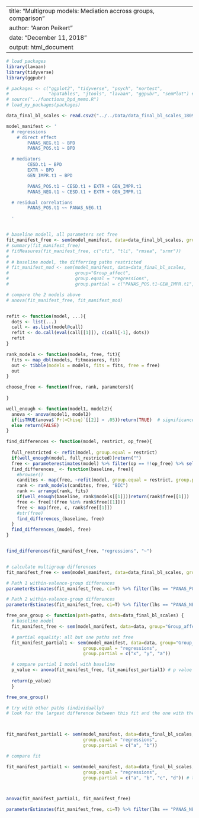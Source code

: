 
---
title: "Multigroup models: Mediation accross groups, comparison"
author: "Aaron Peikert"
date: "December 11, 2018"
output: html_document
---



```r
# load packages
library(lavaan)
library(tidyverse)
library(ggpubr)

# packages <- c("ggplot2", "tidyverse", "psych", "nortest", 
#               "apaTables", "jtools", "lavaan", "ggpubr", "semPlot") # note: semPlot (and dependencies) need a lot of memory to be installed!
# source("../functions_bpd_memo.R")
# load_my_packages(packages)

```

```r
data_final_bl_scales <- read.csv2("../../Data/data_final_bl_scales_180913.csv")

```



```r

model_manifest <- '
  # regressions  
    # direct effect
        PANAS_NEG.t1 ~ BPD
        PANAS_POS.t1 ~ BPD

  # mediators
        CESD.t1 ~ BPD
        EXTR ~ BPD        
        GEN_IMPR.t1 ~ BPD

        PANAS_POS.t1 ~ CESD.t1 + EXTR + GEN_IMPR.t1
        PANAS_NEG.t1 ~ CESD.t1 + EXTR + GEN_IMPR.t1

  # residual correlations
        PANAS_POS.t1 ~~ PANAS_NEG.t1

  '


# baseline modell, all parameters set free
fit_manifest_free <- sem(model_manifest, data=data_final_bl_scales, group="Group_affect")
# summary(fit_manifest_free)
# fitMeasures(fit_manifest_free, c("cfi", "tli", "rmsea", "srmr"))
# 
# # baseline model, the differring paths restricted
# fit_manifest_mod <- sem(model_manifest, data=data_final_bl_scales, 
#                         group="Group_affect", 
#                         group.equal = "regressions", 
#                         group.partial = c("PANAS_POS.t1~GEN_IMPR.t1", "PANAS_NEG.t1~GEN_IMPR.t1"))

# compare the 2 models above
# anova(fit_manifest_free, fit_manifest_mod)


refit <- function(model, ...){
  dots <- list(...)
  call <- as.list(model@call)
  refit <- do.call(eval(call[[1]]), c(call[-1], dots))
  refit
}

rank_models <- function(models, free, fit){
  fits <- map_dbl(models, fitmeasures, fit)
  out <- tibble(models = models, fits = fits, free = free)
  out
}

choose_free <- function(free, rank, parameters){
  
}

well_enough <- function(model1, model2){
  anova <- anova(model1, model2)
  if(isTRUE(anova$`Pr(>Chisq)`[[2]] > .05))return(TRUE)  # significance threshold set to 0.05
  else return(FALSE)
}

find_differences <- function(model, restrict, op_free){
  
  full_restricted <- refit(model, group.equal = restrict)
  if(well_enough(model, full_restricted))return("")
  free <- parameterestimates(model) %>% filter(op == !!op_free) %>% select(lhs, op, rhs) %>% pmap_chr(paste0) %>% unique()
  find_differences_ <- function(baseline, free){
    #browser()
    candites <- map(free, ~refit(model, group.equal = restrict, group.partial = .x))
    rank <- rank_models(candites, free, "BIC")
    rank <- arrange(rank, fits)
    if(well_enough(baseline, rank$models[[1]]))return(rank$free[[1]])
    free <- free[!(free %in% rank$free[[1]])]
    free <- map(free, c, rank$free[[1]])
    #str(free)
    find_differences_(baseline, free)
  }
  find_differences_(model, free)
}


find_differences(fit_manifest_free, "regressions", "~")


# calculate multigroup differences
fit_manifest_free <- sem(model_manifest, data=data_final_bl_scales, group="Group_affect") # baseline modell, all parameters set free


```

```r
# Path 1 within-valence-group differences
parameterEstimates(fit_manifest_free, ci=T) %>% filter(lhs == "PANAS_POS.t1", rhs == "GEN_IMPR.t1") 

# Path 2 within-valence-group differences
parameterEstimates(fit_manifest_free, ci=T) %>% filter(lhs == "PANAS_NEG.t1", rhs == "GEN_IMPR.t1") 


```



```r

free_one_group <- function(path=paths, data=data_final_bl_scales) {
  # baseline model 
  fit_manifest_free <- sem(model_manifest, data=data, group="Group_affect")

  # partial equality: all but one paths set free 
  fit_manifest_partial1 <- sem(model_manifest, data=data, group="Group_affect", 
                             group.equal = "regressions", 
                             group.partial = c("x", "y", "a"))

  # compare partial 1 model with baseline
  p_value <- anova(fit_manifest_free, fit_manifest_partial1) # p value
  
  return(p_value)
  }

free_one_group()

# try with other paths (individually)
# look for the largest difference between this fit and the one with the freed model



fit_manifest_partial1 <- sem(model_manifest, data=data_final_bl_scales, group="Group_affect", 
                             group.equal = "regressions", 
                             group.partial = c("a", "b"))

# compare fit

fit_manifest_partial1 <- sem(model_manifest, data=data_final_bl_scales, group="Group_affect", 
                             group.equal = "regressions", 
                             group.partial = c("a", "b", "c", "d")) # these parameters are freed



anova(fit_manifest_partial1, fit_manifest_free)

parameterEstimates(fit_manifest_free, ci=T) %>% filter(lhs == "PANAS_NEG.t1", rhs == "BPD") 


```



